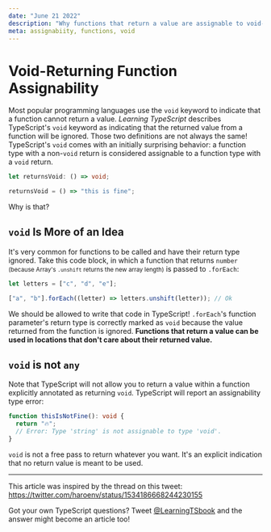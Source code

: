 ```yaml
---
date: "June 21 2022"
description: "Why functions that return a value are assignable to void-returning function types in TypeScript."
meta: assignabiity, functions, void
---
```


# Void-Returning Function Assignability

Most popular programming languages use the `void` keyword to indicate that a function cannot return a value.
_Learning TypeScript_ describes TypeScript's `void` keyword as indicating that the returned value from a function will be ignored.
Those two definitions are not always the same!
TypeScript's `void` comes with an initially surprising behavior: a function type with a non-`void` return is considered assignable to a function type with a `void` return.

```ts
let returnsVoid: () => void;

returnsVoid = () => "this is fine";
```

Why is that?

<!--truncate-->

## `void` Is More of an Idea

It's very common for functions to be called and have their return type ignored.
Take this code block, in which a function that returns `number` <small>(because Array's `.unshift` returns the new array length)</small> is passed to `.forEach`:

```ts
let letters = ["c", "d", "e"];

["a", "b"].forEach((letter) => letters.unshift(letter)); // Ok
```

We should be allowed to write that code in TypeScript!
`.forEach`'s function parameter's return type is correctly marked as `void` because the value returned from the function is ignored.
**Functions that return a value can be used in locations that don't care about their returned value.**

## `void` is not `any`

Note that TypeScript will not allow you to return a value within a function explicitly annotated as returning `void`.
TypeScript will report an assignability type error:

```ts
function thisIsNotFine(): void {
  return "🔥";
  // Error: Type 'string' is not assignable to type 'void'.
}
```

`void` is not a free pass to return whatever you want.
It's an explicit indication that no return value is meant to be used.

---

This article was inspired by the thread on this tweet:
https://twitter.com/haroenv/status/1534186668244230155

Got your own TypeScript questions?
Tweet [@LearningTSbook](https://twitter.com/LearningTSBook) and the answer might become an article too!
